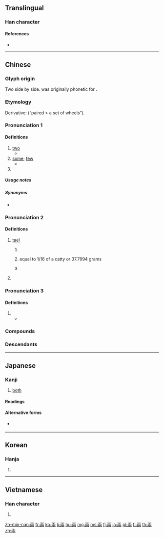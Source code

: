 {{character info/new}}
{{also|両|两}}
==Translingual==
{{Han simplified forms|兩|両|两}}
{{stroke order|type=animate}}

===Han character===
{{Han char|rn=11|rad=入|as=06|sn=8|four=10227|canj=MLBO|ids=⿻帀𠓜,⿻帀从}}

====References====
* {{Han ref|kx=0126.130|dkj=01436|dj=0272.110|hdz=10024.020|uh=5169|ud=20841|bh=A8E2|bd=43234}}

----

==Chinese==
{{zh-forms|s=两|alt=両-especially “tael”,㒳}}

===Glyph origin===
{{Han etym}}
Two {{zh-l|*丙}} side by side. {{och-l|丙}} was originally phonetic for {{och-l|兩}}. {{rfv-etymology|zh}}

===Etymology===
{{rfe|zh}}

Derivative: {{och-l|輛|chariot}} (“paired > a set of wheels”).

===Pronunciation 1===
{{zh-pron
|m=liǎng
|m-s=niang3
|c=loeng5
|c-t=liang2
|h=pfs=lióng
|md=lâng/liōng
|md_note=lâng - vernacular; liōng - literary
|mn=xm,tp,kh,tn,sx,yl,km,mg,hc,tc:nn̄g/qz,lk:nňg/zz,pn:nō͘/xm,qz,tw:lióng/zz:liáng
|mn_note=nn̄g/nňg/nō͘ - vernacular; lióng - literary
|mn-t=no6/liang2
|mn-t_note=no6 - vernacular; liang2 - literary
|w=3lian
|mc=1
|oc=1
|ma=y
|cat=num,pn
}}

====Definitions====
{{zh-hanzi}}

# [[two]]
#* {{zh-x|兩 隻 熱氣球|'''two''' hot air ballons}}
# [[some]]; [[few]]
#* {{zh-x|你們 這 兩 天 真 夠 辛苦 的。|You've really been working hard the past '''few''' days.}}
# {{surname|lang=zh}}

=====Usage notes=====
{{hide box|Usage notes|align=left|
* In Standard Mandarin, {{zh-l|兩}} is used when counting things with a measure word, {{zh-l|二}} is used in numbers.
** Examples with {{zh-l|兩}}
**: {{zh-x|兩 個 人|two people}}
**: {{zh-x|兩 年|two years}}
** Examples with {{zh-l|二}}
**: {{zh-x|二十|twenty (literally "two tens")}}
**: {{zh-x|第二|second}}}}

=====Synonyms=====
* {{zh-l|二|two}}

===Pronunciation 2===
{{zh-pron
|m=liǎng
|c=loeng5-2,loeng5
|c-t=liang2
|h=pfs=liông
|md=liōng
|mn=xm,qz,kh,tp,lk,sx,yl,km,mg,hc,tc:niú/zz,tn:nió͘
|mn-t=niên2/nion2
|w=3lian
|mc=1
|oc=1
|ma=y
|cat=cls
}}

====Definitions====
{{zh-hanzi}}

# [[tael]] {{gloss|a traditional unit of weight}}
## {{lb|zh|Mainland China}} {{zh-short|市兩|market tael, equal to 1/10 of a [[catty]] or 50 [[gram]]s}}
## {{lb|zh|Hong Kong}} equal to 1/16 of a catty or 37.7994 grams
## {{lb|zh|Taiwan}} {{zh-short|臺兩|Taiwanese tael, equal to 1/16 of a catty or 37.5 grams}}
# {{zh-short|公兩|[[hectogram]]}}

===Pronunciation 3===
{{zh-pron
|m=liàng
|c=loeng6
|mc=2
|oc=n,2
|cat=cls
}}

====Definitions====
{{zh-hanzi}}

# {{zh-original|輛}}
#* {{zh-x|之子 于歸，百 兩{liàng} 御 之。|This young lady is going to her future home;<br>A hundred '''carriages''' are meeting her.|ref=Shijing}}

===Compounds===
{{zh-der|兩岸|兩敗俱傷|兩班倒|兩半|兩半兒|兩邊|兩點水兒|兩股勁|兩股勁兒|兩廣|兩漢|兩湖|兩虎相鬥|兩回事|兩回事兒|兩極|兩件套|兩可|兩口兒|兩口子|兩立|兩利|兩面|兩面兒|兩面光|兩面夾攻|兩面派|兩面三刀|兩面性|兩旁|兩棲|兩棲動物|兩棲植物|兩歧|兩三天|兩世為人|兩手|兩手兒|兩說着|兩頭|兩頭兒|兩下裡|兩性|兩樣|兩翼|兩院制|兩造|兩着兒|兩者|兩張皮|公私兩全|兩撇鬍|兩當一|三好兩歹|依違兩可|兩抵|兩部鼓吹|一體兩面|分金掰兩|三腳兩步|一魚兩吃|兩世姻緣|一簧兩舌|兩河流域|兩都|兩全其美|兩淮|兩扇皮|兩性關係|兩便|兩頭三面|兩眼發直|兩相情願|一絲兩氣|兩曜|一舉兩用|一刀兩斷|兩勢|兩接|兩極觀點|兩上領|一街兩巷|兩邊廂|幾斤幾兩|兩口|兩頭春|三好兩歉|執兩用中|一口兩匙|兩事家|八兩半斤|公私兩盡|兩丱|三窩兩塊|兩棲演員|三天兩頭|兩重人格|兩把刷子|公兩|兩全|兩賴子|彈觔估兩|三頭兩面|依阿兩可|兩廂|分斤撥兩|三男兩女|不識斤兩|兩手空空|判若兩人|一舉兩便|兩句半|兩難論證|兩眼|兩袖清風|兩面刀|兩稅法|兩把頭|兩路人|一床兩好|三瓦兩舍|三湯兩割|兩性生殖|兩瞪眼|一舉兩得|兩棲作戰|兩宋|兩處為難|二心兩意|彈斤估兩|三好兩怯|兩重親|兩頭不著|兩頭大|小兩口兒|兩訖|兩粵|兩小無猜|兩下子|三兩|兩次三番|一身兩役|一雙兩好|兩面二舌|三言兩句|兩晉|忠孝兩全|兩手過膝|公私兩便|兩兩三三|三差兩錯|兩娘女|三般兩樣|命運兩濟|兩棲部隊|三冬兩夏|一國兩制|心懸兩地|心口兩樣|兩用|兩鼠鬥穴|三番兩次|兩三下|兩白日|兩公婆|兩葉掩目|兩老|兩腿發軟|三步兩步|兩頰|兩頭三緒|兩腳書櫥|兩爺子|一刀兩段|兩性花|兩眼翻白|兩意|兩勢下|兩破三|兩不相下|兩頭蛇|四兩棉花|勢不兩立|人財兩空|兩心|三長兩短|兩面轉圜|兩面顧全|兩廂情願|三回兩轉|兩頭做大|兩榜|兩舌|兩次運球|兩截|左右兩難|兩黨制|兩江|兩腳貨|兩氏旁人|人財兩失|兩腳寫字|一絲兩縷|兩婦三妻|三言兩語|德容兩全|兩難|兩都賦|兩下|兩面鋸|三三兩兩|三頭兩緒|兩儀|夫妻兩口|一言兩語|三頭兩日|兩道三科|兩情相悅|半斤八兩|兩袒|兩極化|兩虎相爭|兩京|一搭兩用|兩樣三般|兩碼事|兩伊戰爭|兩頭白面|兩瞽相扶|公私兩濟|分斤較兩|分星擘兩|兩姓之好|兩頭白麵|兩鬢飛霜|兩腋生風|兩腳直跳|兩性人|兩姨親|三口兩口|偷斤減兩|一石兩鳥|兩邊倒|兩不找|兩腳規|兩兩相比|兩虎共鬥|一長兩短|分斤掰兩|兩越|兩豆塞耳|兩言|兩端|兩眼圓睜|兩相好|兩目昏花|兩犀|兩片罐|兩浙|兩日三朝|兩截子|兩性差異|兩坐|兩合公司|兩兩|兩側|兩不相欠|兩無猜疑|勢不兩存|人地兩疏|三兩步|擘兩分星|斤兩|搬斤播兩|掂斤抹兩|模稜兩可|掂斤估兩|摸稜兩可|明兩|沒有兩樣|海峽兩岸|短斤缺兩|摸棱兩可|有斤兩|有兩日|無兩|秤斤注兩|清風兩袖|模棱兩可|持兩端|有兩下子|掂斤播兩|銖兩悉稱|麥穗兩歧|缺斤少兩|麥秀兩歧|話分兩頭|銖兩|觔兩|這兩天|罔兩|銀貨兩訖|黑白兩道|騎兩頭馬|首施兩端|首尾兩端|陰陽兩隔|臺兩|難以兩全|首鼠兩端|誓不兩立|缺斤短兩|音問兩絕|銀兩|英兩|過兩天|進退兩難|翻兩番|色藝兩絕|論斤估兩}}

===Descendants===
{{CJKV||りょう|s=両|량|lưỡng|v2=lạng}}

{{catlangname|zh|cardinal numbers|sort=liang3}}
{{zh-cat|Units of measure}}

----

==Japanese==
{{ja-kanji forms|両|兩}}

===Kanji===
{{ja-kanji|grade=uc|rs=入06|style=ky|shin=両}}

# [[both]]

====Readings====
{{ja-readings
|goon=[[りょう]] (ryō)
|kanon=[[りょう]] (ryō)
|kun=[[ふたつ]] (futatsu)
}}

====Alternative forms====
* {{l|ja|两}} {{qualifier|also kyūjitai}}

----

==Korean==

===Hanja===
{{ko-hanja|hangeul=량|rv=ryang|mr=ryang}}

# {{defn|lang=ko|sort=入06}}

----

==Vietnamese==

===Han character===
{{vi-hantu|[[lưỡng]], [[lạng]]|rs=入06}}

# {{defn|lang=vi|sort=入06}}

[[zh-min-nan:兩]]
[[fr:兩]]
[[ko:兩]]
[[li:兩]]
[[hu:兩]]
[[mg:兩]]
[[ms:兩]]
[[fj:兩]]
[[ja:兩]]
[[pl:兩]]
[[fi:兩]]
[[th:兩]]
[[zh:兩]]